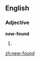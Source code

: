 ==English==

===Adjective===
'''new-found'''

# {{alternative spelling of|newfound}}

[[zh:new-found]]